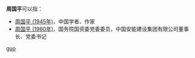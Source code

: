'''周国平'''可以指：
* [[周国平_(1945年)|周国平 (1945年)]]，中国学者、作家
* [[周国平_(1960年)|周国平 (1960年)]]，国务院国资委党委委员，中国安能建设集团有限公司董事长、党委书记

{{disambig}}

[[Category:三字周姓人名消歧義|guo]]